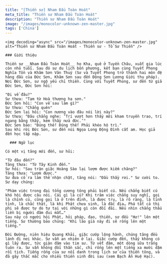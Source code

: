 ```yaml
---
title: "[Thiền sư] Nham Đầu Toàn Hoát"
meta_title: "Thiền sư Nham Đầu Toàn Hoát"
description: "Thiền sư Nham Đầu Toàn Hoát"
image: "/images/monocolor-unknown-zen-master.jpg"
tags: ['China']
---
```


<div className="grid xl:grid-cols-8 lg:grid-cols-8 md:grid-cols-2 sm:grid-cols-2 xs:grid-cols-1 gap-8 bg-body dark:bg-darkmode-body">

  <div className="lg:col-span-3 md:col-span-1">

    <img decoding="async" src="/images/monocolor-unknown-zen-master.jpg" alt="Thiền sư Nham Đầu Toàn Hoát - Thiền sư - Tổ Sư Thiền" />

    ### Giới thiệu

    Thiền sư __Nham Đầu Toàn Hoát__ họ Kha, quê ở Tuyền Châu, xuất gia lúc còn nhỏ tuổi. Sau đó sư du lịch bốn phương, kết bạn cùng Tuyết Phong Nghĩa Tồn và Khâm Sơn Văn Thuý (Sư và Tuyết Phong trở thành hai môn đệ hàng đầu của Đức Sơn, Khâm Sơn sau đến Động Sơn Lương Giới thụ pháp). Nơi Đức Sơn, sư ngộ yếu chỉ thiền. Cùng với Tuyết Phong, sư đến từ giã Đức Sơn, Đức Sơn hỏi:

    "Đi về đâu?"
    Sư thưa: "Tạm từ Hoà thượng hạ sơn."
    Đức Sơn hỏi: "Con về sau làm gì?"
    Sư thưa: "Chẳng quên"
    Đức Sơn lại hỏi: "Con nương vào đâu nói lời này?"
    Sư thưa: "Đâu chẳng nghe: ‘Trí vượt hơn thầy mới kham truyền trao, trí ngang bằng thầy, kém thầy nửa đức.’"
    Đức Sơn bảo: "Đúng thế! Đúng thế! Phải khéo hộ trì."
    Sau khi rời Đức Sơn, sư đến núi Ngọa Long Động Đình cất am. Học giả đến học tấp nập.

  </div>

  <div className="lg:col-span-5 md:col-span-1">

      ### Ngữ lục

    Có một vị tăng mới đến, sư hỏi:

    "Từ đâu đến?"
    Tăng thưa: "Từ Tây Kinh đến."
    Sư hỏi: "Sau trận giặc Hoàng Sào lại lượm được kiếm chăng?"
    Tăng thưa: "Lượm được."
    Sư đưa cổ ra làm thế nhận chặt, tăng nói: "Đầu thầy rơi." Sư cười to.
    Sư dạy chúng:

    "Phàm việc trong đại tổng cương tông phải biết cú. Nếu chẳng biết cú khó hội được câu nói. Cái gì là cú? Khi trăm việc chẳng suy nghĩ, gọi là chính cú, cũng gọi là ở trên đỉnh, là được trụ, là rõ ràng, là tỉnh tỉnh, là chắc thật, là khi Phật chưa sinh, là đắc địa… Phá tất cả thị phi sẽ được tự do tự tại với những gì còn đối đãi. Nếu nhìn chẳng thấu liền bị người đâm đui mắt…"
    Sau này có người hỏi Phật, hỏi pháp, đạo, thiền, sư đều "Hư!" lên một tiếng. Sư thường bảo chúng: "Khi lão già này đi sẽ rống lên một tiếng."

    Đời Đường, niên hiệu Quang Khải, giặc cướp lộng hành, chúng tăng đều lánh đi nơi khác. Sư vẫn an nhiên ở lại. Giặc cướp đến, thấy không có gì lấy được, tức giận đâm vào tim sư. Từ vết đâm, một dòng sữa trắng tuôn ra. Sư vẫn không đổi thần sắc, chỉ rống lên một tiếng xa mười dặm rồi tịch. Tiếng rống của sư nổi danh trong lịch sử của thiền tông, và đã gây thắc mắc cho nhiều thiền sinh đời sau (xem Bạch Ẩn Huệ Hạc).



  </div>

</div>

